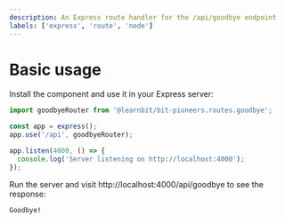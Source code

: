 ```yaml
---
description: An Express route handler for the /api/goodbye endpoint
labels: ['express', 'route', 'node']
---
```


# Basic usage


Install the component and use it in your Express server:

```ts
import goodbyeRouter from '@learnbit/bit-pioneers.routes.goodbye';

const app = express();
app.use('/api', goodbyeRouter);

app.listen(4000, () => {
  console.log('Server listening on http://localhost:4000');
});
```

Run the server and visit http://localhost:4000/api/goodbye to see the response:

```bash
Goodbye!
```